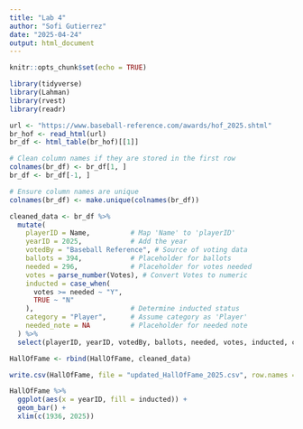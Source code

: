 ```yaml
---
title: "Lab 4"
author: "Sofi Gutierrez"
date: "2025-04-24"
output: html_document
---
```


```r
knitr::opts_chunk$set(echo = TRUE)
```

```r
library(tidyverse)
library(Lahman)
library(rvest)
library(readr)
```

```r
url <- "https://www.baseball-reference.com/awards/hof_2025.shtml"
br_hof <- read_html(url)
br_df <- html_table(br_hof)[[1]]

# Clean column names if they are stored in the first row
colnames(br_df) <- br_df[1, ]
br_df <- br_df[-1, ]
```

```r
# Ensure column names are unique
colnames(br_df) <- make.unique(colnames(br_df))
```


```r
cleaned_data <- br_df %>%
  mutate(
    playerID = Name,          # Map 'Name' to 'playerID'
    yearID = 2025,            # Add the year
    votedBy = "Baseball Reference", # Source of voting data
    ballots = 394,            # Placeholder for ballots
    needed = 296,             # Placeholder for votes needed
    votes = parse_number(Votes), # Convert Votes to numeric
    inducted = case_when(
      votes >= needed ~ "Y", 
      TRUE ~ "N"
    ),                        # Determine inducted status
    category = "Player",      # Assume category as 'Player'
    needed_note = NA          # Placeholder for needed note
  ) %>%
  select(playerID, yearID, votedBy, ballots, needed, votes, inducted, category, needed_note) # Keep only required columns
```

```r
HallOfFame <- rbind(HallOfFame, cleaned_data)
```

```r
write.csv(HallOfFame, file = "updated_HallOfFame_2025.csv", row.names = FALSE)
```

```r
HallOfFame %>%
  ggplot(aes(x = yearID, fill = inducted)) +
  geom_bar() +
  xlim(c(1936, 2025))
```

